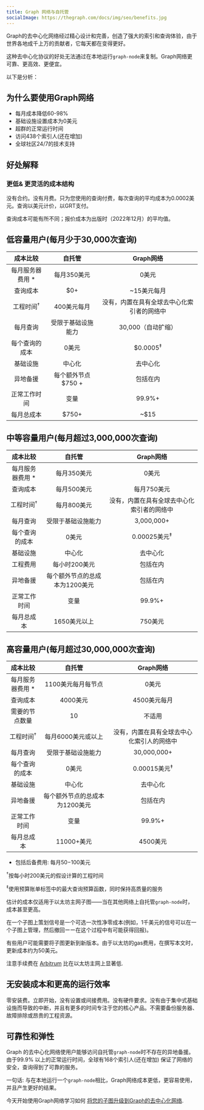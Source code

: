 ```yaml
---
title: Graph 网络与自托管
socialImage: https://thegraph.com/docs/img/seo/benefits.jpg
---
```


Graph的去中心化网络经过精心设计和完善，创造了强大的索引和查询体验，由于世界各地成千上万的贡献者，它每天都在变得更好。

这种去中心化协议的好处无法通过在本地运行`graph-node`来复制。Graph网络更可靠、更高效、更便宜。

以下是分析：

## 为什么要使用Graph网络

- 每月成本降低60-98%
- 基础设施设置成本为0美元
- 超群的正常运行时间
- 访问438个索引人(还在增加)
- 全球社区24/7的技术支持

## 好处解释

### 更低& 更灵活的成本结构

没有合约。没有月费。只为您使用的查询付费，每次查询的平均成本为0.0002美元。查询以美元计价，以GRT支付。

查询成本可能有所不同；报价成本为出版时（2022年12月）的平均值。

## 低容量用户(每月少于30,000次查询)

|       成本比较       |                   自托管                   |        Graph网络        |
|:----------------:|:---------------------------------------:|:---------------------:|
|   每月服务器费用 \*   |                 每月350美元                 |          0美元          |
|       查询成本       |                   $0+                   |        ~15美元每月        |
| 工程时间<sup>†</sup> |                 400美元每月                 | 没有，内置在具有全球去中心化索引者的网络中 |
|       每月查询       |                受限于基础设施能力                |     30,000（自动扩缩）      |
|     每个查询的成本      |                   0美元                   |  $0.0005<sup>‡</sup>  |
|       基础设施       |                   中心化                   |         去中心化          |
|       异地备援       |              每个额外节点 $750 +              |         包括在内          |
|      正常工作时间      |                   变量                    |        99.9%+         |
|      每月总成本       | <span className="highlight-row" />$750+ |         ~$15          |

## 中等容量用户(每月超过3,000,000次查询)

|       成本比较       |                     自托管                     |        Graph网络        |
|:----------------:|:-------------------------------------------:|:---------------------:|
|   每月服务器费用 \*   |                   每月350美元                   |          0美元          |
|       查询成本       |                   每月500美元                   |        每月750美元        |
| 工程时间<sup>†</sup> |                   每月800美元                   | 没有，内置在具有全球去中心化索引者的网络中 |
|       每月查询       |                  受限于基础设施能力                  |      3,000,000+       |
|     每个查询的成本      |                     0美元                     | 0.00025美元<sup>‡</sup> |
|       基础设施       |                     中心化                     |         去中心化          |
|       工程费用       |                  每小时200美元                   |         包括在内          |
|       异地备援       |              每个额外节点的总成本为1200美元              |         包括在内          |
|      正常工作时间      |                     变量                      |        99.9%+         |
|      每月总成本       | <span className="highlight-row" /> 1650美元以上 |         750美元         |

## 高容量用户(每月超过30,000,000次查询)

|       成本比较       |                     自托管                     |        Graph网络        |
|:----------------:|:-------------------------------------------:|:---------------------:|
|   每月服务器费用 \*   |                 1100美元每月每节点                 |          0美元          |
|       查询成本       |                   4000美元                    |       4500美元每月        |
|     需要的节点数量      |                     10                      |          不适用          |
| 工程时间<sup>†</sup> |                 每月6000美元或以上                 | 没有，内置在具有全球去中心化索引人的网络中 |
|       每月查询       |                  受限于基础设施能力                  |      30,000,000+      |
|     每个查询的成本      |                     0美元                     | 0.00015美元<sup>‡</sup> |
|       基础设施       |                     中心化                     |         去中心化          |
|       异地备援       |              每个额外节点的总成本为1200美元              |         包括在内          |
|      正常工作时间      |                     变量                      |        99.9%+         |
|      每月总成本       | <span className="highlight-row" /> 11000+美元 |        4500美元         |

* 包括后备费用: 每月$50-$100美元

<sup>†</sup>按每小时200美元的假设计算的工程时间

<sup>‡</sup>使用预算账单标签中的最大查询预算函数，同时保持高质量的服务

估计的成本仅适用于以太坊主网子图——当在其他网络上自托管`graph-node`时，成本甚至更高。

在一个子图上策划信号是一个可选一次性净零成本(例如，1千美元的信号可以在一个子图上管理，然后撤回ーー在这个过程中有可能获得回报)。

有些用户可能需要将子图更新到新版本。由于以太坊的gas费用，在撰写本文时，更新成本约为50美元。

注意手续费在 [Arbitrum](/arbitrum/arbitrum-faq) 比在以太坊主网上显著低.

## 无安装成本和更高的运行效率

零安装费。立即开始，没有设置或间接费用。没有硬件要求。没有由于集中式基础设施而导致的中断，并且有更多的时间专注于您的核心产品。不需要备份服务器、故障排除或昂贵的工程资源。

## 可靠性和弹性

Graph 的去中心化网络使用户能够访问自托管`graph-node`时不存在的异地备援。由于99.9% 以上的正常运行时间，全球有168个索引人(还在增加) 保证了网络的安全，查询得到了可靠的服务。

一句话: 与在本地运行一个`graph-node`相比，Graph网络成本更低，更容易使用，并且产生更好的结果。

今天开始使用Graph网络学习如何 [将您的子图升级到Graph的去中心化网络](/cookbook/upgrading-a-subgraph).
